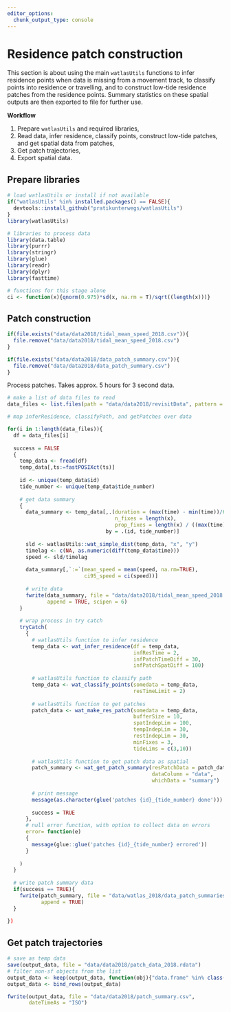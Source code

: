 ```yaml
---
editor_options: 
  chunk_output_type: console
---
```


# Residence patch construction

This section is about using the main `watlasUtils` functions to infer residence points when data is missing from a movement track, to classify points into residence or travelling, and to construct low-tide residence patches from the residence points. Summary statistics on these spatial outputs are then exported to file for further use.

**Workflow**

1. Prepare `watlasUtils` and required libraries,
2. Read data, infer residence, classify points, construct low-tide patches, and get spatial data from patches,
3. Get patch trajectories,
4. Export spatial data.

## Prepare libraries

```r
# load watlasUtils or install if not available
if("watlasUtils" %in% installed.packages() == FALSE){
  devtools::install_github("pratikunterwegs/watlasUtils")
}
library(watlasUtils)

# libraries to process data
library(data.table)
library(purrr)
library(stringr)
library(glue)
library(readr)
library(dplyr)
library(fasttime)

# functions for this stage alone
ci <- function(x){qnorm(0.975)*sd(x, na.rm = T)/sqrt((length(x)))}
```

## Patch construction

```r
if(file.exists("data/data2018/tidal_mean_speed_2018.csv")){
  file.remove("data/data2018/tidal_mean_speed_2018.csv")
}

if(file.exists("data/data2018/data_patch_summary.csv")){
  file.remove("data/data2018/data_patch_summary.csv")
}
```

Process patches. Takes approx. 5 hours for 3 second data.

```r
# make a list of data files to read
data_files <- list.files(path = "data/data2018/revisitData", pattern = "_revisit.csv", full.names = TRUE)

# map inferResidence, classifyPath, and getPatches over data

for(i in 1:length(data_files)){
  df = data_files[i]
  
  success = FALSE
  {
    temp_data <- fread(df)
    temp_data[,ts:=fastPOSIXct(ts)]
    
    id <- unique(temp_data$id)
    tide_number <- unique(temp_data$tide_number)
    
    # get data summary
    {
      data_summary <- temp_data[,.(duration = (max(time) - min(time))/60,
                                   n_fixes = length(x),
                                   prop_fixes = length(x) / ((max(time) - min(time))/30)),
                                by = .(id, tide_number)]
      
      sld <- watlasUtils::wat_simple_dist(temp_data, "x", "y")
      timelag <- c(NA, as.numeric(diff(temp_data$time)))
      speed <- sld/timelag
      
      data_summary[,`:=`(mean_speed = mean(speed, na.rm=TRUE),
                         ci95_speed = ci(speed))]
      
      # write data
      fwrite(data_summary, file = "data/data2018/tidal_mean_speed_2018.csv", 
             append = TRUE, scipen = 6)
    }
    
    # wrap process in try catch
    tryCatch(
      {
        # watlasUtils function to infer residence
        temp_data <- wat_infer_residence(df = temp_data,
                                         infResTime = 2,
                                         infPatchTimeDiff = 30,
                                         infPatchSpatDiff = 100)
        
        # watlasUtils function to classify path
        temp_data <- wat_classify_points(somedata = temp_data,
                                         resTimeLimit = 2)
        
        # watlasUtils function to get patches
        patch_data <- wat_make_res_patch(somedata = temp_data,
                                         bufferSize = 10,
                                         spatIndepLim = 100,
                                         tempIndepLim = 30,
                                         restIndepLim = 30,
                                         minFixes = 3,
                                         tideLims = c(3,10))
        
        # watlasUtils function to get patch data as spatial
        patch_summary <- wat_get_patch_summary(resPatchData = patch_data,
                                               dataColumn = "data",
                                               whichData = "summary")
        
        # print message
        message(as.character(glue('patches {id}_{tide_number} done')))
        
        success = TRUE
      },
      # null error function, with option to collect data on errors
      error= function(e)
      {
        message(glue::glue('patches {id}_{tide_number} errored'))
      }
      
    )
  }
  
  # write patch summary data
  if(success == TRUE){
    fwrite(patch_summary, file = "data/watlas_2018/data_patch_summaries.csv",
           append = TRUE)
  }
  
})

```

## Get patch trajectories

```r
# save as temp data
save(output_data, file = "data/data2018/patch_data_2018.rdata")
# filter non-sf objects from the list
output_data <- keep(output_data, function(obj){"data.frame" %in% class(obj)})
output_data <- bind_rows(output_data)

fwrite(output_data, file = "data/data2018/patch_summary.csv",
       dateTimeAs = "ISO")
```

